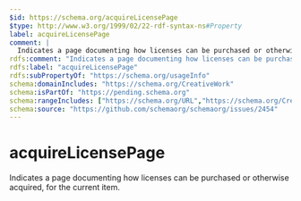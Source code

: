 ```yaml
---
$id: https://schema.org/acquireLicensePage
$type: http://www.w3.org/1999/02/22-rdf-syntax-ns#Property
label: acquireLicensePage
comment: |
  Indicates a page documenting how licenses can be purchased or otherwise acquired, for the current item.
rdfs:comment: "Indicates a page documenting how licenses can be purchased or otherwise acquired, for the current item."
rdfs:label: "acquireLicensePage"
rdfs:subPropertyOf: "https://schema.org/usageInfo"
schema:domainIncludes: "https://schema.org/CreativeWork"
schema:isPartOf: "https://pending.schema.org"
schema:rangeIncludes: ["https://schema.org/URL","https://schema.org/CreativeWork"]
schema:source: "https://github.com/schemaorg/schemaorg/issues/2454"
---
```


# acquireLicensePage

Indicates a page documenting how licenses can be purchased or otherwise acquired, for the current item.

